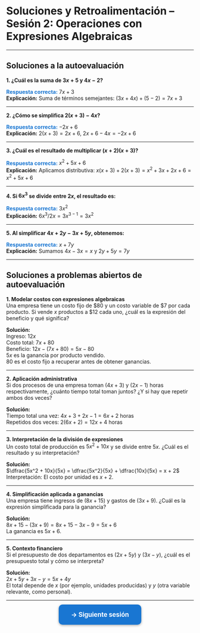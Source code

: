# Soluciones y Retroalimentación – Sesión 2: Operaciones con Expresiones Algebraicas

---

## Soluciones a la autoevaluación

**1. ¿Cuál es la suma de $3x + 5$ y $4x - 2$?**

<span style="color:#1976d2;font-weight:bold">Respuesta correcta:</span> $7x + 3$  
<span style="font-weight:bold">Explicación:</span> Suma de términos semejantes: $(3x + 4x) + (5 - 2) = 7x + 3$

---

**2. ¿Cómo se simplifica $2(x + 3) - 4x$?**

<span style="color:#1976d2;font-weight:bold">Respuesta correcta:</span> $-2x + 6$  
<span style="font-weight:bold">Explicación:</span> $2(x + 3) = 2x + 6$, $2x + 6 - 4x = -2x + 6$

---

**3. ¿Cuál es el resultado de multiplicar $(x + 2)(x + 3)$?**

<span style="color:#1976d2;font-weight:bold">Respuesta correcta:</span> $x^2 + 5x + 6$  
<span style="font-weight:bold">Explicación:</span> Aplicamos distributiva: $x(x+3) + 2(x+3) = x^2 + 3x + 2x + 6 = x^2 + 5x + 6$

---

**4. Si $6x^3$ se divide entre $2x$, el resultado es:**

<span style="color:#1976d2;font-weight:bold">Respuesta correcta:</span> $3x^2$  
<span style="font-weight:bold">Explicación:</span> $6x^3 / 2x = 3x^{3-1} = 3x^2$

---

**5. Al simplificar $4x + 2y - 3x + 5y$, obtenemos:**

<span style="color:#1976d2;font-weight:bold">Respuesta correcta:</span> $x + 7y$  
<span style="font-weight:bold">Explicación:</span> Sumamos $4x - 3x = x$ y $2y + 5y = 7y$

---

## Soluciones a problemas abiertos de autoevaluación

::: {.callout-note}
**1. Modelar costos con expresiones algebraicas**  
Una empresa tiene un costo fijo de \$80 y un costo variable de \$7 por cada producto. Si vende $x$ productos a \$12 cada uno, ¿cuál es la expresión del beneficio y qué significa?

**Solución:**  
Ingreso: $12x$  
Costo total: $7x + 80$  
Beneficio: $12x - (7x + 80) = 5x - 80$  
$5x$ es la ganancia por producto vendido.  
$80$ es el costo fijo a recuperar antes de obtener ganancias.

---

**2. Aplicación administrativa**  
Si dos procesos de una empresa toman $(4x + 3)$ y $(2x - 1)$ horas respectivamente, ¿cuánto tiempo total toman juntos? ¿Y si hay que repetir ambos dos veces?

**Solución:**  
Tiempo total una vez: $4x + 3 + 2x - 1 = 6x + 2$ horas  
Repetidos dos veces: $2(6x + 2) = 12x + 4$ horas

---

**3. Interpretación de la división de expresiones**  
Un costo total de producción es $5x^2 + 10x$ y se divide entre $5x$. ¿Cuál es el resultado y su interpretación?

**Solución:**  
$\dfrac{5x^2 + 10x}{5x} = \dfrac{5x^2}{5x} + \dfrac{10x}{5x} = x + 2$  
Interpretación: El costo por unidad es $x + 2$.

---

**4. Simplificación aplicada a ganancias**  
Una empresa tiene ingresos de $(8x + 15)$ y gastos de $(3x + 9)$. ¿Cuál es la expresión simplificada para la ganancia?

**Solución:**  
$8x + 15 - (3x + 9) = 8x + 15 - 3x - 9 = 5x + 6$  
La ganancia es $5x + 6$.

---

**5. Contexto financiero**  
Si el presupuesto de dos departamentos es $(2x + 5y)$ y $(3x - y)$, ¿cuál es el presupuesto total y cómo se interpreta?

**Solución:**  
$2x + 5y + 3x - y = 5x + 4y$  
El total depende de $x$ (por ejemplo, unidades producidas) y $y$ (otra variable relevante, como personal).

:::

---

<p style="text-align:center; margin-top:2em;">
  <a href="../unidad1/sesion3.html"
     style="background:#1976d2; color:white; padding:1em 2em; border-radius:10px; font-size:1.2em; text-decoration:none; font-weight:bold; box-shadow:0 2px 6px #aaa;">
    → Siguiente sesión
  </a>
</p>
